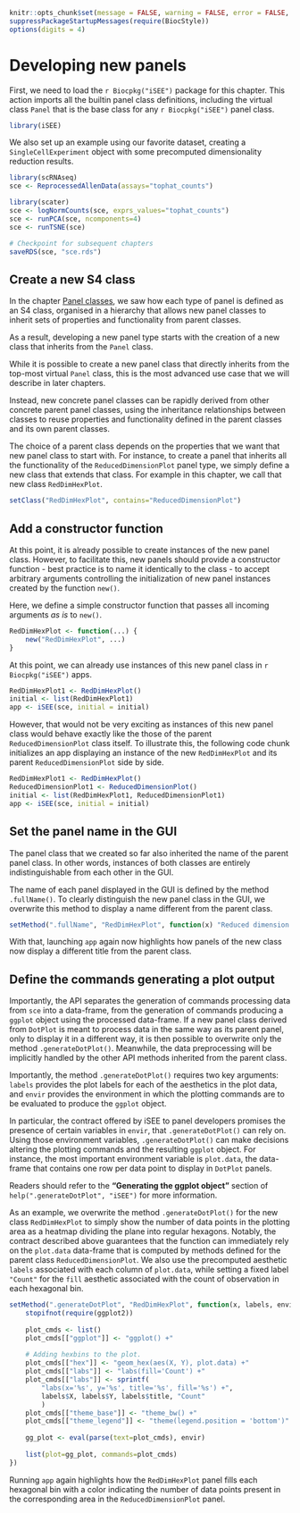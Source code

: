 ```r
knitr::opts_chunk$set(message = FALSE, warning = FALSE, error = FALSE, cache = FALSE)
suppressPackageStartupMessages(require(BiocStyle))
options(digits = 4)
```

# Developing new panels {#developing}

First, we need to load the `r Biocpkg("iSEE")` package for this chapter.
This action imports all the builtin panel class definitions, including the virtual class `Panel` that is the base class for any `r Biocpkg("iSEE")` panel class.

```r
library(iSEE)
```

We also set up an example using our favorite dataset, creating a `SingleCellExperiment` object with some precomputed dimensionality reduction results.

```r
library(scRNAseq)
sce <- ReprocessedAllenData(assays="tophat_counts")

library(scater)
sce <- logNormCounts(sce, exprs_values="tophat_counts")
sce <- runPCA(sce, ncomponents=4)
sce <- runTSNE(sce)
```

```r
# Checkpoint for subsequent chapters
saveRDS(sce, "sce.rds")
```

## Create a new S4 class

In the chapter [Panel classes](#panels), we saw how each type of panel is defined as an S4 class, organised in a hierarchy that allows new panel classes to inherit sets of properties and functionality from parent classes.

As a result, developing a new panel type starts with the creation of a new class that inherits from the `Panel` class.

While it is possible to create a new panel class that directly inherits from the top-most virtual `Panel` class, this is the most advanced use case that we will describe in later chapters. <!-- TODO: cross-reference when done. -->

Instead, new concrete panel classes can be rapidly derived from other concrete parent panel classes, using the inheritance relationships between classes to reuse properties and functionality defined in the parent classes and its own parent classes.

The choice of a parent class depends on the properties that we want that new panel class to start with.
For instance, to create a panel that inherits all the functionality of the `ReducedDimensionPlot` panel type, we simply define a new class that extends that class.
For example in this chapter, we call that new class `RedDimHexPlot`.

```r
setClass("RedDimHexPlot", contains="ReducedDimensionPlot")
```

## Add a constructor function

At this point, it is already possible to create instances of the new panel class.
However, to facilitate this, new panels should provide a constructor function - best practice is to name it identically to the class - to accept arbitrary arguments controlling the initialization of new panel instances created by the function `new()`.

Here, we define a simple constructor function that passes all incoming arguments _as is_ to `new()`.

```r
RedDimHexPlot <- function(...) {
    new("RedDimHexPlot", ...)
}
```

At this point, we can already use instances of this new panel class in `r Biocpkg("iSEE")` apps.

```r
RedDimHexPlot1 <- RedDimHexPlot()
initial <- list(RedDimHexPlot1)
app <- iSEE(sce, initial = initial)
```

However, that would not be very exciting as instances of this new panel class would behave exactly like the those of the parent `ReducedDimensionPlot` class itself.
To illustrate this, the following code chunk initializes an app displaying an instance of the new `RedDimHexPlot` and its parent `ReducedDimensionPlot` side by side.

```r
RedDimHexPlot1 <- RedDimHexPlot()
ReducedDimensionPlot1 <- ReducedDimensionPlot()
initial <- list(RedDimHexPlot1, ReducedDimensionPlot1)
app <- iSEE(sce, initial = initial)
```

## Set the panel name in the GUI

The panel class that we created so far also inherited the name of the parent panel class.
In other words, instances of both classes are entirely indistinguishable from each other in the GUI.

The name of each panel displayed in the GUI is defined by the method `.fullName()`.
To clearly distinguish the new panel class in the GUI, we overwrite this method to display a name different from the parent class.

```r
setMethod(".fullName", "RedDimHexPlot", function(x) "Reduced dimension hexagonal plot")
```

With that, launching `app` again now highlights how panels of the new class now display a different title from the parent class.

## Define the commands generating a plot output

Importantly, the API separates the generation of commands processing data from `sce` into a data-frame, from the generation of commands producing a `ggplot` object using the processed data-frame.
If a new panel class derived from `DotPlot` is meant to process data in the same way as its parent panel, only to display it in a different way, it is then possible to overwrite only the method `.generateDotPlot()`.
Meanwhile, the data preprocessing will be implicitly handled by the other API methods inherited from the parent class.

Importantly, the method `.generateDotPlot()` requires two key arguments: `labels` provides the plot labels for each of the aesthetics in the plot data, and `envir` provides the environment in which the plotting commands are to be evaluated to produce the `ggplot` object.

In particular, the contract offered by iSEE to panel developers promises the presence of certain variables in `envir`, that `.generateDotPlot()` can rely on.
Using those environment variables, `.generateDotPlot()` can make decisions altering the plotting commands and the resulting `ggplot` object.
For instance, the most important environment variable is `plot.data`, the data-frame that contains one row per data point to display in `DotPlot` panels.

Readers should refer to the **"Generating the ggplot object"** section of `help(".generateDotPlot", "iSEE")` for more information.

As an example, we overwrite the method `.generateDotPlot()` for the new class `RedDimHexPlot` to simply show the number of data points in the plotting area as a heatmap dividing the plane into regular hexagons.
Notably, the contract described above guarantees that the function can immediately rely on the `plot.data` data-frame that is computed by methods defined for the parent class `ReducedDimensionPlot`.
We also use the precomputed aesthetic `labels` associated with each column of `plot.data`, while setting a fixed label `"Count"` for the `fill` aesthetic associated with the count of observation in each hexagonal bin.

```r
setMethod(".generateDotPlot", "RedDimHexPlot", function(x, labels, envir) {
    stopifnot(require(ggplot2))
    
    plot_cmds <- list()
    plot_cmds[["ggplot"]] <- "ggplot() +"
    
    # Adding hexbins to the plot.
    plot_cmds[["hex"]] <- "geom_hex(aes(X, Y), plot.data) +"
    plot_cmds[["labs"]] <- "labs(fill='Count') +"
    plot_cmds[["labs"]] <- sprintf(
        "labs(x='%s', y='%s', title='%s', fill='%s') +",
        labels$X, labels$Y, labels$title, "Count"
        )
    plot_cmds[["theme_base"]] <- "theme_bw() +"
    plot_cmds[["theme_legend"]] <- "theme(legend.position = 'bottom')"
    
    gg_plot <- eval(parse(text=plot_cmds), envir)
    
    list(plot=gg_plot, commands=plot_cmds)
})
```

Running `app` again highlights how the `RedDimHexPlot` panel fills each hexagonal bin with a color indicating the number of data points present in the corresponding area in the `ReducedDimensionPlot` panel.

<!-- TODO:
second fastest visual result:
override the plotting function
-->

<!-- TODO: add a UI (preferably that affects XY) -->

<!-- TODO: add an observer -->

<!-- TODO: override the XY data logic -->

<!-- TODO: override the plot logic (again, see above) -->
